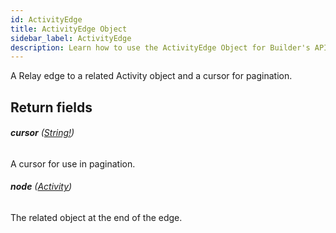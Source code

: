 ```yaml
---
id: ActivityEdge
title: ActivityEdge Object
sidebar_label: ActivityEdge
description: Learn how to use the ActivityEdge Object for Builder's API.
---
```


A Relay edge to a related Activity object and a cursor for pagination.

## Return fields

###### <b>cursor</b> ([String!](/composer/builder/api/schema/scalar/String.mdx))

A cursor for use in pagination.

###### <b>node</b> ([Activity](/composer/builder/api/schema/object/Activity.mdx))

The related object at the end of the edge.
